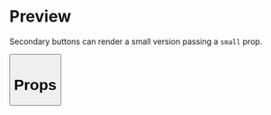 

<Meta title="Button" />

# Preview

Secondary buttons can render a small version passing a `small` prop.

<Preview>
  <Story name="06 - Small secondary button">
    <Button
      small
      type="secondary"
      onClick={action('clicked')}
      text="CTA character limit 20-25"
    />
  </Story>
</Preview>

# Props

<Props of={Button} />
